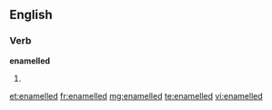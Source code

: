 ==English==

===Verb===
'''enamelled'''

# {{British}} {{past of|[[enamel]]}}

[[et:enamelled]]
[[fr:enamelled]]
[[mg:enamelled]]
[[te:enamelled]]
[[vi:enamelled]]